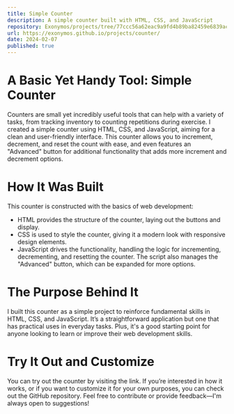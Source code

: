 ```yaml
---
title: Simple Counter
description: A simple counter built with HTML, CSS, and JavaScript
repository: Exonymos/projects/tree/77ccc56a62eac9a9fd4b89ba82459e6839acd4d3/Counter
url: https://exonymos.github.io/projects/counter/
date: 2024-02-07
published: true
---
```



# A Basic Yet Handy Tool: Simple Counter
Counters are small yet incredibly useful tools that can help with a variety of tasks, from tracking inventory to counting repetitions during exercise. I created a simple counter using HTML, CSS, and JavaScript, aiming for a clean and user-friendly interface. This counter allows you to increment, decrement, and reset the count with ease, and even features an "Advanced" button for additional functionality that adds more increment and decrement options.

# How It Was Built
This counter is constructed with the basics of web development:

- HTML provides the structure of the counter, laying out the buttons and display.
- CSS is used to style the counter, giving it a modern look with responsive design elements.
- JavaScript drives the functionality, handling the logic for incrementing, decrementing, and resetting the counter. The script also manages the "Advanced" button, which can be expanded for more options.

# The Purpose Behind It
I built this counter as a simple project to reinforce fundamental skills in HTML, CSS, and JavaScript. It’s a straightforward application but one that has practical uses in everyday tasks. Plus, it's a good starting point for anyone looking to learn or improve their web development skills.

# Try It Out and Customize
You can try out the counter by visiting the link. If you’re interested in how it works, or if you want to customize it for your own purposes, you can check out the GitHub repository. Feel free to contribute or provide feedback—I'm always open to suggestions!

